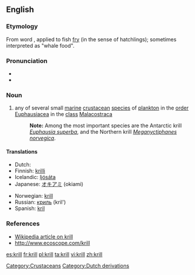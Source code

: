 ==English==

===Etymology===
From {{etyl|nl}} word {{term|kriel|lang=nl||puny/tiny}}, applied to fish [[fry]] (in the sense of hatchlings); sometimes interpreted as "whale food".

===Pronunciation===
* {{IPA|/kɹɪl/}}
* {{rhymes|ɪl}}

===Noun===
{{en-noun|pl=krill}}

# any of several small [[marine]] [[crustacean]] [[species]] of [[plankton]] in the [[order]] [[Euphausiacea]] in the [[class]] [[Malacostraca]]
#: '''Note:''' Among the most important species are the Antarctic krill ''[[Euphausia superba]]'', and the Northern krill ''[[Meganyctiphanes norvegica]]''.

====Translations====
{{trans-top|small marine crustacean}}
* Dutch: {{t|nl|krill}}
* Finnish: [[krilli]]
* Icelandic: [[ljósáta]]
* Japanese: [[オキアミ]] (okiami)
{{trans-mid}}
* Norwegian: [[krill]]
* Russian: [[криль]] (kril') {{m}}
* Spanish: [[kril]] {{m}}
{{trans-bottom}}

===References===
* [[w:Euphausia superba|Wikipedia article on krill]]
* [http://www.ecoscope.com/krill http://www.ecoscope.com/krill]

[[Category:Crustaceans]]
[[Category:Dutch derivations]]

[[es:krill]]
[[fr:krill]]
[[pl:krill]]
[[ta:krill]]
[[vi:krill]]
[[zh:krill]]